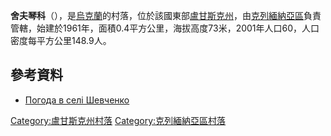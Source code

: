 {{coord|49|11|1|N|38|35|8|E|scale:100000|display=title}}

'''舍夫琴科'''（{{lang-uk|Шевченко}}），是[[烏克蘭|烏克蘭]]的村落，位於該國東部[[盧甘斯克州|盧甘斯克州]]，由[[克列緬納亞區|克列緬納亞區]]負責管轄，始建於1961年，面積0.4平方公里，海拔高度73米，2001年人口60，人口密度每平方公里148.9人。

==參考資料==
* [http://weather.in.ua/ua/lyganskaja/28787 Погода в селі Шевченко]

{{DEFAULTSORT:Шевченко}}
[[Category:盧甘斯克州村落|Category:盧甘斯克州村落]]
[[Category:克列緬納亞區村落|Category:克列緬納亞區村落]]


{{Luhansk-geo-stub}}